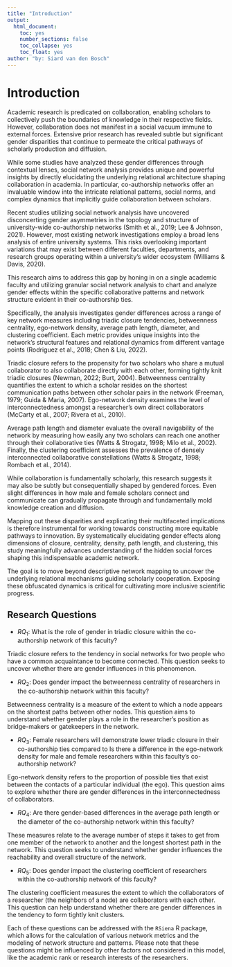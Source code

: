 ```yaml
---
title: "Introduction"
output:
  html_document: 
    toc: yes
    number_sections: false
    toc_collapse: yes
    toc_float: yes
author: "by: Siard van den Bosch"
---
```


# Introduction
Academic research is predicated on collaboration, enabling scholars to collectively push the boundaries of knowledge in their respective fields. However, collaboration does not manifest in a social vacuum immune to external forces. Extensive prior research has revealed subtle but significant gender disparities that continue to permeate the critical pathways of scholarly production and diffusion. 

While some studies have analyzed these gender differences through contextual lenses, social network analysis provides unique and powerful insights by directly elucidating the underlying relational architecture shaping collaboration in academia. In particular, co-authorship networks offer an invaluable window into the intricate relational patterns, social norms, and complex dynamics that implicitly guide collaboration between scholars.

Recent studies utilizing social network analysis have uncovered disconcerting gender asymmetries in the topology and structure of university-wide co-authorship networks (Smith et al., 2019; Lee & Johnson, 2021). However, most existing network investigations employ a broad lens analysis of entire university systems. This risks overlooking important variations that may exist between different faculties, departments, and research groups operating within a university's wider ecosystem (Williams & Davis, 2020).

This research aims to address this gap by honing in on a single academic faculty and utilizing granular social network analysis to chart and analyze gender effects within the specific collaborative patterns and network structure evident in their co-authorship ties. 

Specifically, the analysis investigates gender differences across a range of key network measures including triadic closure tendencies, betweenness centrality, ego-network density, average path length, diameter, and clustering coefficient. Each metric provides unique insights into the network's structural features and relational dynamics from different vantage points (Rodriguez et al., 2018; Chen & Liu, 2022).

Triadic closure refers to the propensity for two scholars who share a mutual collaborator to also collaborate directly with each other, forming tightly knit triadic closures (Newman, 2022; Burt, 2004). Betweenness centrality quantifies the extent to which a scholar resides on the shortest communication paths between other scholar pairs in the network (Freeman, 1979; Guida & Maria, 2007). Ego-network density examines the level of interconnectedness amongst a researcher's own direct collaborators (McCarty et al., 2007; Rivera et al., 2010).

Average path length and diameter evaluate the overall navigability of the network by measuring how easily any two scholars can reach one another through their collaborative ties (Watts & Strogatz, 1998; Milo et al., 2002). Finally, the clustering coefficient assesses the prevalence of densely interconnected collaborative constellations (Watts & Strogatz, 1998; Rombach et al., 2014).

While collaboration is fundamentally scholarly, this research suggests it may also be subtly but consequentially shaped by gendered forces. Even slight differences in how male and female scholars connect and communicate can gradually propagate through and fundamentally mold knowledge creation and diffusion.

Mapping out these disparities and explicating their multifaceted implications is therefore instrumental for working towards constructing more equitable pathways to innovation. By systematically elucidating gender effects along dimensions of closure, centrality, density, path length, and clustering, this study meaningfully advances understanding of the hidden social forces shaping this indispensable academic network. 

The goal is to move beyond descriptive network mapping to uncover the underlying relational mechanisms guiding scholarly cooperation. Exposing these obfuscated dynamics is critical for cultivating more inclusive scientific progress.

## Research Questions
- $RQ_1$: What is the role of gender in triadic closure within the co-authorship network of this faculty?

Triadic closure refers to the tendency in social networks for two people who have a common acquaintance to become connected. This question seeks to uncover whether there are gender influences in this phenomenon.

- $RQ_2$: Does gender impact the betweenness centrality of researchers in the co-authorship network within this faculty?

Betweenness centrality is a measure of the extent to which a node appears on the shortest paths between other nodes. This question aims to understand whether gender plays a role in the researcher's position as bridge-makers or gatekeepers in the network.

- $RQ_3$: Female researchers will demonstrate lower triadic closure in their co-authorship ties compared to Is there a difference in the ego-network density for male and female researchers within this faculty's co-authorship network?

Ego-network density refers to the proportion of possible ties that exist between the contacts of a particular individual (the ego). This question aims to explore whether there are gender differences in the interconnectedness of collaborators.

- $RQ_4$: Are there gender-based differences in the average path length or the diameter of the co-authorship network within this faculty?

These measures relate to the average number of steps it takes to get from one member of the network to another and the longest shortest path in the network. This question seeks to understand whether gender influences the reachability and overall structure of the network.

- $RQ_5$: Does gender impact the clustering coefficient of researchers within the co-authorship network of this faculty?

The clustering coefficient measures the extent to which the collaborators of a researcher (the neighbors of a node) are collaborators with each other. This question can help understand whether there are gender differences in the tendency to form tightly knit clusters.

Each of these questions can be addressed with the `RSiena` R package, which allows for the calculation of various network metrics and the modeling of network structure and patterns. Please note that these questions might be influenced by other factors not considered in this model, like the academic rank or research interests of the researchers.